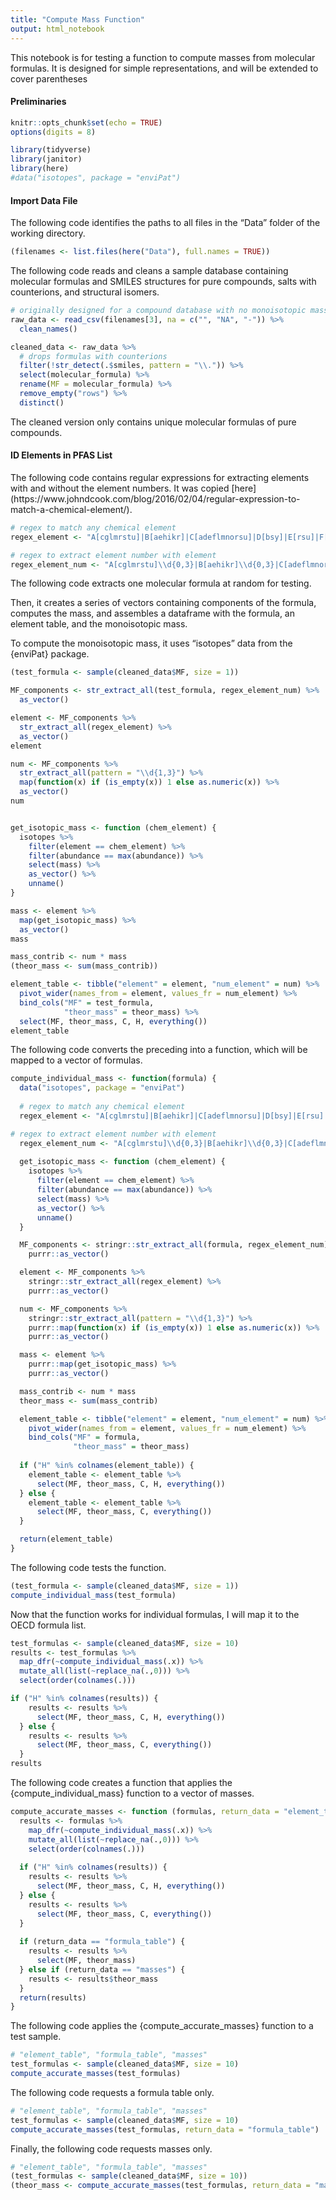 ```yaml
---
title: "Compute Mass Function"
output: html_notebook
---
```


This notebook is for testing a function to compute masses from molecular formulas. It is designed for simple representations, and will be extended to cover parentheses

#### Preliminaries

```r
knitr::opts_chunk$set(echo = TRUE)
options(digits = 8)
```

```r
library(tidyverse)
library(janitor)
library(here)
#data("isotopes", package = "enviPat")
```

#### Import Data File

The following code identifies the paths to all files in the "Data" folder of the working directory.

```r
(filenames <- list.files(here("Data"), full.names = TRUE))
```

The following code reads and cleans a sample database containing molecular formulas and SMILES structures for pure compounds, salts with counterions, and structural isomers. 

```r

# originally designed for a compound database with no monoisotopic masses
raw_data <- read_csv(filenames[3], na = c("", "NA", "-")) %>%
  clean_names()

cleaned_data <- raw_data %>%
  # drops formulas with counterions
  filter(!str_detect(.$smiles, pattern = "\\.")) %>%
  select(molecular_formula) %>%
  rename(MF = molecular_formula) %>%
  remove_empty("rows") %>%
  distinct() 
```

The cleaned version only contains unique molecular formulas of pure compounds. 


#### ID Elements in PFAS List

The following code contains regular expressions for extracting elements with and without the element numbers. It was copied [here] (https://www.johndcook.com/blog/2016/02/04/regular-expression-to-match-a-chemical-element/).

```r
# regex to match any chemical element
regex_element <- "A[cglmrstu]|B[aehikr]|C[adeflmnorsu]|D[bsy]|E[rsu]|F[elmr]|G[ade]|H[efgos]|I[nr]|Kr|L[airuv]|M[dgnot]|N[abdeiop]|Os|P[abdmortu]|R[abefghnu]|S[bcegimnr]|T[abcehilm]|Uu[opst]|Xe|Yb|Z[nr]|[BCFHIKNOPSUVWY]"

# regex to extract element number with element
regex_element_num <- "A[cglmrstu]\\d{0,3}|B[aehikr]\\d{0,3}|C[adeflmnorsu]\\d{0,3}|D[bsy]\\d{0,3}|E[rsu]\\d{0,3}|F[elmr]\\d{0,3}|G[ade]\\d{0,3}|H[efgos]\\d{0,3}|I[nr]\\d{0,3}|Kr\\d{0,3}|L[airuv]\\d{0,3}|M[dgnot]\\d{0,3}|N[abdeiop]\\d{0,3}|Os\\d{0,3}|P[abdmortu]\\d{0,3}|R[abefghnu]\\d{0,3}|S[bcegimnr]\\d{0,3}|T[abcehilm]\\d{0,3}|Uu[opst]\\d{0,3}|Xe\\d{0,3}|Yb\\d{0,3}|Z[nr]\\d{0,3}|[BCFHIKNOPSUVWY]\\d{0,3}"
```

The following code extracts one molecular formula at random for testing.

Then, it creates a series of vectors containing components of the formula, computes the mass, and assembles a dataframe with the formula, an element table, and the monoisotopic mass.

To compute the monoisotopic mass, it uses "isotopes" data from the {enviPat} package.

```r
(test_formula <- sample(cleaned_data$MF, size = 1))

MF_components <- str_extract_all(test_formula, regex_element_num) %>%
  as_vector()

element <- MF_components %>%
  str_extract_all(regex_element) %>%
  as_vector()
element

num <- MF_components %>%
  str_extract_all(pattern = "\\d{1,3}") %>%
  map(function(x) if (is_empty(x)) 1 else as.numeric(x)) %>%
  as_vector()
num


get_isotopic_mass <- function (chem_element) {
  isotopes %>% 
    filter(element == chem_element) %>%
    filter(abundance == max(abundance)) %>%
    select(mass) %>%
    as_vector() %>%
    unname()
}

mass <- element %>%
  map(get_isotopic_mass) %>%
  as_vector()
mass

mass_contrib <- num * mass
(theor_mass <- sum(mass_contrib))

element_table <- tibble("element" = element, "num_element" = num) %>%
  pivot_wider(names_from = element, values_fr = num_element) %>%
  bind_cols("MF" = test_formula, 
            "theor_mass" = theor_mass) %>%
  select(MF, theor_mass, C, H, everything())
element_table

```

The following code converts the preceding into a function, which will be mapped to a vector of formulas.

```r
compute_individual_mass <- function(formula) {
  data("isotopes", package = "enviPat")
  
  # regex to match any chemical element
  regex_element <- "A[cglmrstu]|B[aehikr]|C[adeflmnorsu]|D[bsy]|E[rsu]|F[elmr]|G[ade]|H[efgos]|I[nr]|Kr|L[airuv]|M[dgnot]|N[abdeiop]|Os|P[abdmortu]|R[abefghnu]|S[bcegimnr]|T[abcehilm]|Uu[opst]|Xe|Yb|Z[nr]|[BCFHIKNOPSUVWY]"

# regex to extract element number with element
  regex_element_num <- "A[cglmrstu]\\d{0,3}|B[aehikr]\\d{0,3}|C[adeflmnorsu]\\d{0,3}|D[bsy]\\d{0,3}|E[rsu]\\d{0,3}|F[elmr]\\d{0,3}|G[ade]\\d{0,3}|H[efgos]\\d{0,3}|I[nr]\\d{0,3}|Kr\\d{0,3}|L[airuv]\\d{0,3}|M[dgnot]\\d{0,3}|N[abdeiop]\\d{0,3}|Os\\d{0,3}|P[abdmortu]\\d{0,3}|R[abefghnu]\\d{0,3}|S[bcegimnr]\\d{0,3}|T[abcehilm]\\d{0,3}|Uu[opst]\\d{0,3}|Xe\\d{0,3}|Yb\\d{0,3}|Z[nr]\\d{0,3}|[BCFHIKNOPSUVWY]\\d{0,3}"
  
  get_isotopic_mass <- function (chem_element) {
    isotopes %>% 
      filter(element == chem_element) %>%
      filter(abundance == max(abundance)) %>%
      select(mass) %>%
      as_vector() %>%
      unname()
  }

  MF_components <- stringr::str_extract_all(formula, regex_element_num) %>%
    purrr::as_vector()

  element <- MF_components %>%
    stringr::str_extract_all(regex_element) %>%
    purrr::as_vector()

  num <- MF_components %>%
    stringr::str_extract_all(pattern = "\\d{1,3}") %>%
    purrr::map(function(x) if (is_empty(x)) 1 else as.numeric(x)) %>%
    purrr::as_vector()

  mass <- element %>%
    purrr::map(get_isotopic_mass) %>%
    purrr::as_vector()

  mass_contrib <- num * mass
  theor_mass <- sum(mass_contrib)

  element_table <- tibble("element" = element, "num_element" = num) %>%
    pivot_wider(names_from = element, values_fr = num_element) %>%
    bind_cols("MF" = formula, 
              "theor_mass" = theor_mass) 
  
  if ("H" %in% colnames(element_table)) {
    element_table <- element_table %>% 
      select(MF, theor_mass, C, H, everything())
  } else {
    element_table <- element_table %>% 
      select(MF, theor_mass, C, everything())
  }

  return(element_table)
}
```

The following code tests the function.

```r
(test_formula <- sample(cleaned_data$MF, size = 1))
compute_individual_mass(test_formula)
```

Now that the function works for individual formulas, I will map it to the OECD formula list.

```r
test_formulas <- sample(cleaned_data$MF, size = 10)
results <- test_formulas %>% 
  map_dfr(~compute_individual_mass(.x)) %>%
  mutate_all(list(~replace_na(.,0))) %>%
  select(order(colnames(.))) 

if ("H" %in% colnames(results)) {
    results <- results %>% 
      select(MF, theor_mass, C, H, everything())
  } else {
    results <- results %>% 
      select(MF, theor_mass, C, everything())
  }
results
```

The following code creates a function that applies the {compute_individual_mass} function to a vector of masses.

```r
compute_accurate_masses <- function (formulas, return_data = "element_table") {
  results <- formulas %>% 
    map_dfr(~compute_individual_mass(.x)) %>%
    mutate_all(list(~replace_na(.,0))) %>%
    select(order(colnames(.))) 
  
  if ("H" %in% colnames(results)) {
    results <- results %>% 
      select(MF, theor_mass, C, H, everything())
  } else {
    results <- results %>% 
      select(MF, theor_mass, C, everything())
  }
  
  if (return_data == "formula_table") {
    results <- results %>%
      select(MF, theor_mass)
  } else if (return_data == "masses") {
    results <- results$theor_mass
  }
  return(results)
}
```

The following code applies the {compute_accurate_masses} function to a test sample.

```r
# "element_table", "formula_table", "masses"
test_formulas <- sample(cleaned_data$MF, size = 10)
compute_accurate_masses(test_formulas)
```

The following code requests a formula table only.

```r
# "element_table", "formula_table", "masses"
test_formulas <- sample(cleaned_data$MF, size = 10)
compute_accurate_masses(test_formulas, return_data = "formula_table")
```

Finally, the following code requests masses only.

```r
# "element_table", "formula_table", "masses"
(test_formulas <- sample(cleaned_data$MF, size = 10))
(theor_mass <- compute_accurate_masses(test_formulas, return_data = "masses"))
```